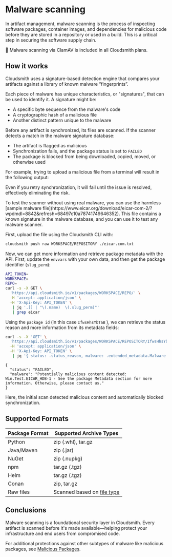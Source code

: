 

# Malware scanning

In artifact management, malware scanning is the process of inspecting software packages, container images, and dependencies for malicious code before they are stored in a repository or used in a build. This is a critical step in securing the software supply chain.

<Note>📘 Malware scanning via ClamAV is included in all Cloudsmith plans.</Note>

## How it works

Cloudsmith uses a signature-based detection engine that compares your artifacts against a library of known malware “fingerprints”.

Each piece of malware has unique characteristics, or "signatures", that can be used to identify it. A signature might be:

- A specific byte sequence from the malware's code
- A cryptographic hash of a malicious file
- Another distinct pattern unique to the malware

Before any artifact is synchronized, its files are scanned. If the scanner detects a match in the malware signature database: 

- The artifact is flagged as malicious
- Synchronization fails, and the package status is set to `FAILED`
- The package is blocked from being downloaded, copied, moved, or otherwise used

For example, trying to upload a malicious file from a terminal will result in the following output:

<BlockImage src={malware} alt=""></BlockImage>

Even if you retry synchronization, it will fail until the issue is resolved, effectively eliminating the risk.

<BlockImage src={malware_fail_sync} alt=""></BlockImage>

<Note variant="note" headline="Sample malware: eicar">
To test the scanner without using real malware, you can use the harmless [sample malware file](https://www.eicar.org/download/eicar-com-2/?wpdmdl=8842&refresh=68497c10a78741749646352). This file contains a known signature in the malware database, and you can use it to test any malware scanner.
</Note>

First, upload the file using the Cloudsmith CLI with:

```bash
cloudsmith push raw WORKSPACE/REPOSITORY ./eicar.com.txt
```

Now, we can get more information and retrieve package metadata with the API. First, update the `envvars` with your own data, and then get the package identifier (`slug_perm`):

```bash
API_TOKEN=
WORKSPACE=
REPO=
curl -s -X GET \
  'https://api.cloudsmith.io/v1/packages/WORKSPACE/REPO/' \
  -H 'accept: application/json' \
  -H 'X-Api-Key: API_TOKEN' \
   | jq '.[] | "\(.name)  \(.slug_perm)"' 
   | grep eicar
  ```

Using the `package id` (in this case `IfwsHhsYbTaB` ), we can retrieve the status reason and more information from its metadata fields:

```bash
curl -s -X 'GET' \
  'https://api.cloudsmith.io/v1/packages/WORKSPACE/REPOSITORY/IfwsHhsYbTaB/' \
  -H 'accept: application/json' \
  -H 'X-Api-Key: API_TOKEN' \
   | jq '{ status: .status_reason, malware: .extended_metadata.Malware }'
```

```
{
  "status": "FAILED",
  "malware": "Potentially malicious content detected: Win.Test.EICAR_HDB-1 - See the package Metadata section for more information. Otherwise, please contact us."
}
```

Here, the initial scan detected malicious content and automatically blocked synchronization.

## Supported Formats

| Package Format | Supported Archive Types |
|---|---|
| Python | zip (.whl), tar.gz |
| Java/Maven | zip (.jar) |
| NuGet | zip (.nupkg) |
| npm | tar.gz (.tgz) |
| Helm | tar.gz (.tgz) |
| Conan | zip, tar.gz |
| Raw files | Scanned based on [file type](https://docs.clamav.net/appendix/FileTypes.html) |

## Conclusions

Malware scanning is a foundational security layer in Cloudsmith. Every artifact is scanned before it's made available—helping protect your infrastructure and end users from compromised code.

For additional protections against other subtypes of malware like malicious packages, see [Malicious Packages](./malicious-packages).